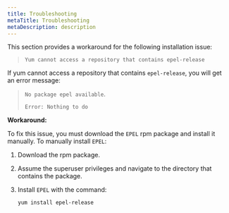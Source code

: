 ```yaml
---
title: Troubleshooting
metaTitle: Troubleshooting
metaDescription: description
---
```


This section provides a workaround for the following installation issue:

> `Yum cannot access a repository that contains epel-release`

If yum cannot access a repository that contains `epel-release`, you will
get an error message:

> `No package epel available`.
> 
> `Error: Nothing to do`

**Workaround:**

To fix this issue, you must download the `EPEL` rpm package and install
it manually. To manually install `EPEL`:

1.  Download the rpm package.

2.  Assume the superuser privileges and navigate to the directory that
    contains the package.

3.  Install `EPEL` with the command:
    
    `yum install epel-release`
